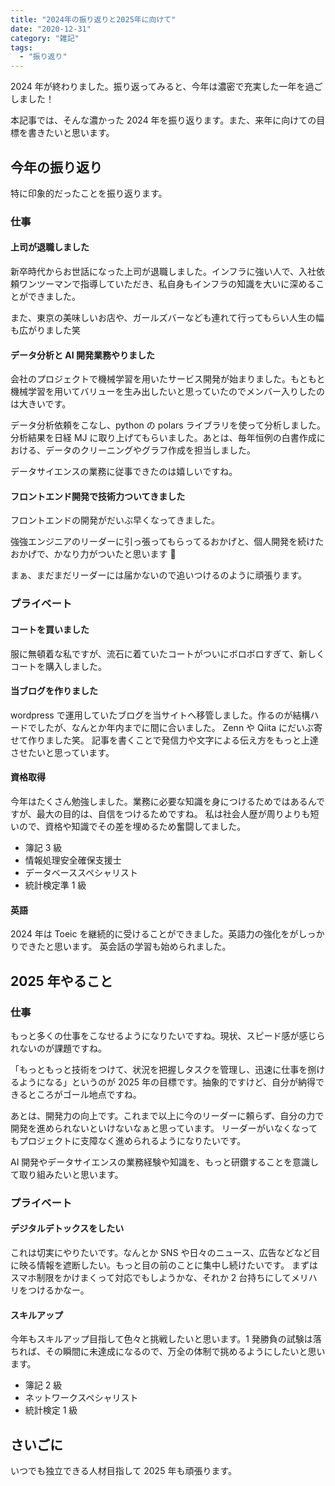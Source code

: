 ```yaml
---
title: "2024年の振り返りと2025年に向けて"
date: "2020-12-31"
category: "雑記"
tags:
  - "振り返り"
---
```


2024 年が終わりました。振り返ってみると、今年は濃密で充実した一年を過ごしました！

本記事では、そんな濃かった 2024 年を振り返ります。また、来年に向けての目標を書きたいと思います。

## 今年の振り返り

特に印象的だったことを振り返ります。

### 仕事

#### 上司が退職しました

新卒時代からお世話になった上司が退職しました。インフラに強い人で、入社依頼ワンツーマンで指導していただき、私自身もインフラの知識を大いに深めることができました。

また、東京の美味しいお店や、ガールズバーなども連れて行ってもらい人生の幅も広がりました笑

#### データ分析と AI 開発業務やりました

会社のプロジェクトで機械学習を用いたサービス開発が始まりました。もともと機械学習を用いてバリューを生み出したいと思っていたのでメンバー入りしたのは大きいです。

データ分析依頼をこなし、python の polars ライブラリを使って分析しました。分析結果を日経 MJ に取り上げてもらいました。あとは、毎年恒例の白書作成における、データのクリーニングやグラフ作成を担当しました。

データサイエンスの業務に従事できたのは嬉しいですね。

#### フロントエンド開発で技術力ついてきました

フロントエンドの開発がだいぶ早くなってきました。

強強エンジニアのリーダーに引っ張ってもらってるおかげと、個人開発を続けたおかげで、かなり力がついたと思います 💪

まぁ、まだまだリーダーには届かないので追いつけるのように頑張ります。

### プライベート

#### コートを買いました

服に無頓着な私ですが、流石に着ていたコートがついにボロボロすぎて、新しくコートを購入しました。

#### 当ブログを作りました

wordpress で運用していたブログを当サイトへ移管しました。作るのが結構ハードでしたが、なんとか年内までに間に合いました。
Zenn や Qiita にだいぶ寄せて作りました笑。 記事を書くことで発信力や文字による伝え方をもっと上達させたいと思っています。

#### 資格取得

今年はたくさん勉強しました。業務に必要な知識を身につけるためではあるんですが、最大の目的は、自信をつけるためですね。
私は社会人歴が周りよりも短いので、資格や知識でその差を埋めるため奮闘してました。

- 簿記 3 級
- 情報処理安全確保支援士
- データベーススペシャリスト
- 統計検定準 1 級

#### 英語

2024 年は Toeic を継続的に受けることができました。英語力の強化をがしっかりできたと思います。
英会話の学習も始められました。

## 2025 年やること

### 仕事

もっと多くの仕事をこなせるようになりたいですね。現状、スピード感が感じられないのが課題ですね。

「もっともっと技術をつけて、状況を把握しタスクを管理し、迅速に仕事を捌けるようになる」というのが 2025 年の目標です。抽象的ですけど、自分が納得できるところがゴール地点ですね。

あとは、開発力の向上です。これまで以上に今のリーダーに頼らず、自分の力で開発を進められないといけないなぁと思っています。
リーダーがいなくなってもプロジェクトに支障なく進められるようになりたいです。

AI 開発やデータサイエンスの業務経験や知識を、もっと研鑽することを意識して取り組みたいと思います。

### プライベート

#### デジタルデトックスをしたい

これは切実にやりたいです。なんとか SNS や日々のニュース、広告などなど目に映る情報を遮断したい。もっと目の前のことに集中し続けたいです。
まずはスマホ制限をかけまくって対応でもしようかな、それか 2 台持ちにしてメリハリをつけるかなー。

#### スキルアップ

今年もスキルアップ目指して色々と挑戦したいと思います。1 発勝負の試験は落ちれば、その瞬間に未達成になるので、万全の体制で挑めるようにしたいと思います。

- 簿記 2 級
- ネットワークスペシャリスト
- 統計検定 1 級

## さいごに

いつでも独立できる人材目指して 2025 年も頑張ります。
